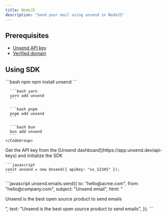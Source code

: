 ```yaml
---
title: NodeJS
description: "Send your mail using unsend in NodeJS"
---
```


## Prerequisites

- [Unsend API key](https://app.unsend.dev/api-keys)
- [Verified domain](https://app.unsend.dev/domains)

## Using SDK

<Steps>
  <Step title="Install SDK">
    <CodeGroup>
      ```bash npm
      npm install unsend
      ```

      ```bash yarn
      yarn add unsend
      ```

      ```bash pnpm
      pnpm add unsend
      ```

      ```bash bun
      bun add unsend
      ```
    </CodeGroup>

  </Step>
  <Step title="Initialize SDK">
    Get the API key from the [Unsend dashboard](https://app.unsend.dev/api-keys) and initialize the SDK

    ```javascript
    const unsend = new Unsend({ apiKey: "us_12345" });
    ```

  </Step>
  <Step title="Send Email">
    ```javascript
    unsend.emails.send({
      to: "hello@acme.com",
      from: "hello@company.com",
      subject: "Unsend email",
      html: "<p>Unsend is the best open source product to send emails</p>",
      text: "Unsend is the best open source product to send emails",
    });
    ```
  </Step>
</Steps>

